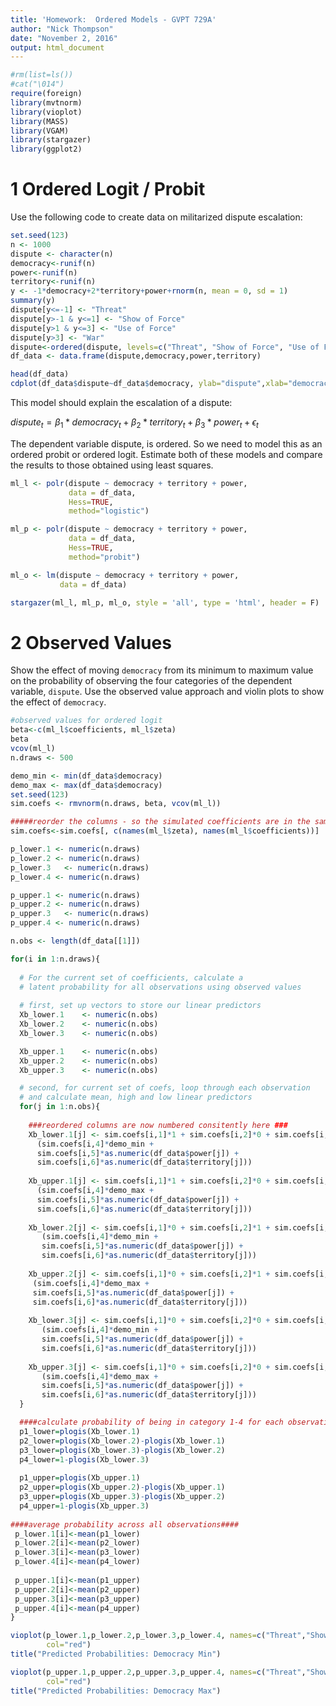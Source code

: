 ```yaml
---
title: 'Homework:  Ordered Models - GVPT 729A'
author: "Nick Thompson"
date: "November 2, 2016"
output: html_document
---
```


```r
#rm(list=ls())
#cat("\014")
require(foreign)
library(mvtnorm)
library(vioplot)
library(MASS)
library(VGAM)
library(stargazer)
library(ggplot2)
```

# 1 Ordered Logit / Probit

Use the following code to create data on militarized dispute escalation:

```r
set.seed(123)
n <- 1000
dispute <- character(n)
democracy<-runif(n)
power<-runif(n)
territory<-runif(n)
y <- -1*democracy+2*territory+power+rnorm(n, mean = 0, sd = 1)
summary(y)
dispute[y<=-1] <- "Threat"
dispute[y>-1 & y<=1] <- "Show of Force"
dispute[y>1 & y<=3] <- "Use of Force"
dispute[y>3] <- "War"
dispute<-ordered(dispute, levels=c("Threat", "Show of Force", "Use of Force", "War"))
df_data <- data.frame(dispute,democracy,power,territory)
```

```r
head(df_data)
cdplot(df_data$dispute~df_data$democracy, ylab="dispute",xlab="democracy")
```

This model should explain the escalation of a dispute:

$dispute_t = \beta_1 * democracy_t + \beta_2 * territory_t + \beta_3 * power_t + \epsilon_t$

The dependent variable dispute, is ordered.  So we need to model this as an ordered probit or ordered logit.  Estimate both of these models and compare the results to those obtained using least squares.

```r
ml_l <- polr(dispute ~ democracy + territory + power,
             data = df_data,
             Hess=TRUE, 
             method="logistic")
```

```r
ml_p <- polr(dispute ~ democracy + territory + power,
             data = df_data,
             Hess=TRUE,
             method="probit")
```

```r
ml_o <- lm(dispute ~ democracy + territory + power,
           data = df_data)
```

```r
stargazer(ml_l, ml_p, ml_o, style = 'all', type = 'html', header = F)
```

# 2 Observed Values

Show the effect of moving `democracy` from its minimum to maximum value on the probability of observing the four categories of the dependent variable, `dispute`.  Use the observed value approach and violin plots to show the effect of `democracy`.

```r
#observed values for ordered logit
beta<-c(ml_l$coefficients, ml_l$zeta)
beta
vcov(ml_l)
n.draws <- 500

demo_min <- min(df_data$democracy)
demo_max <- max(df_data$democracy)
set.seed(123)
sim.coefs <- rmvnorm(n.draws, beta, vcov(ml_l)) 
```

```r
#####reorder the columns - so the simulated coefficients are in the same order as the model######
sim.coefs<-sim.coefs[, c(names(ml_l$zeta), names(ml_l$coefficients))]

p_lower.1 <- numeric(n.draws)
p_lower.2 <- numeric(n.draws)
p_lower.3	<- numeric(n.draws)
p_lower.4 <- numeric(n.draws)

p_upper.1 <- numeric(n.draws)
p_upper.2 <- numeric(n.draws)
p_upper.3	<- numeric(n.draws)
p_upper.4 <- numeric(n.draws)

n.obs <- length(df_data[[1]])
```

```r
for(i in 1:n.draws){ 
  
  # For the current set of coefficients, calculate a
  # latent probability for all observations using observed values
  
  # first, set up vectors to store our linear predictors
  Xb_lower.1 	<- numeric(n.obs)
  Xb_lower.2 	<- numeric(n.obs)
  Xb_lower.3	<- numeric(n.obs)

  Xb_upper.1 	<- numeric(n.obs)
  Xb_upper.2 	<- numeric(n.obs)
  Xb_upper.3	<- numeric(n.obs)

  # second, for current set of coefs, loop through each observation
  # and calculate mean, high and low linear predictors
  for(j in 1:n.obs){
    
    ###reordered columns are now numbered consitently here ###
    Xb_lower.1[j] <- sim.coefs[i,1]*1 + sim.coefs[i,2]*0 + sim.coefs[i,3]*0- #these are cutpoints
      (sim.coefs[i,4]*demo_min + 
      sim.coefs[i,5]*as.numeric(df_data$power[j]) + 
      sim.coefs[i,6]*as.numeric(df_data$territory[j]))
     
    Xb_upper.1[j] <- sim.coefs[i,1]*1 + sim.coefs[i,2]*0 + sim.coefs[i,3]*0- #these are cutpoints
      (sim.coefs[i,4]*demo_max + 
      sim.coefs[i,5]*as.numeric(df_data$power[j]) + 
      sim.coefs[i,6]*as.numeric(df_data$territory[j]))
    
    Xb_lower.2[j] <- sim.coefs[i,1]*0 + sim.coefs[i,2]*1 + sim.coefs[i,3]*0 - #these are cutpoints
       (sim.coefs[i,4]*demo_min + 
       sim.coefs[i,5]*as.numeric(df_data$power[j]) + 
       sim.coefs[i,6]*as.numeric(df_data$territory[j]))
     
    Xb_upper.2[j] <- sim.coefs[i,1]*0 + sim.coefs[i,2]*1 + sim.coefs[i,3]*0 - #these are cutpoints
     (sim.coefs[i,4]*demo_max + 
     sim.coefs[i,5]*as.numeric(df_data$power[j]) + 
     sim.coefs[i,6]*as.numeric(df_data$territory[j]))
    
    Xb_lower.3[j] <- sim.coefs[i,1]*0 + sim.coefs[i,2]*0 + sim.coefs[i,3]*1- #these are cutpoints
       (sim.coefs[i,4]*demo_min + 
       sim.coefs[i,5]*as.numeric(df_data$power[j]) + 
       sim.coefs[i,6]*as.numeric(df_data$territory[j]))
     
    Xb_upper.3[j] <- sim.coefs[i,1]*0 + sim.coefs[i,2]*0 + sim.coefs[i,3]*1- #these are cutpoints
       (sim.coefs[i,4]*demo_max + 
       sim.coefs[i,5]*as.numeric(df_data$power[j]) + 
       sim.coefs[i,6]*as.numeric(df_data$territory[j]))
  }

  ####calculate probability of being in category 1-4 for each observation####
  p1_lower=plogis(Xb_lower.1)
  p2_lower=plogis(Xb_lower.2)-plogis(Xb_lower.1)
  p3_lower=plogis(Xb_lower.3)-plogis(Xb_lower.2)
  p4_lower=1-plogis(Xb_lower.3)
  
  p1_upper=plogis(Xb_upper.1)
  p2_upper=plogis(Xb_upper.2)-plogis(Xb_upper.1)
  p3_upper=plogis(Xb_upper.3)-plogis(Xb_upper.2)
  p4_upper=1-plogis(Xb_upper.3)
  
####average probability across all observations####
 p_lower.1[i]<-mean(p1_lower)
 p_lower.2[i]<-mean(p2_lower)
 p_lower.3[i]<-mean(p3_lower)
 p_lower.4[i]<-mean(p4_lower)
 
 p_upper.1[i]<-mean(p1_upper)
 p_upper.2[i]<-mean(p2_upper)
 p_upper.3[i]<-mean(p3_upper)
 p_upper.4[i]<-mean(p4_upper)
}
```

```r
vioplot(p_lower.1,p_lower.2,p_lower.3,p_lower.4, names=c("Threat","Show of Force","Use of Force","War"), 
        col="red")
title("Predicted Probabilities: Democracy Min")
```

```r
vioplot(p_upper.1,p_upper.2,p_upper.3,p_upper.4, names=c("Threat","Show of Force","Use of Force","War"), 
        col="red")
title("Predicted Probabilities: Democracy Max")
```


